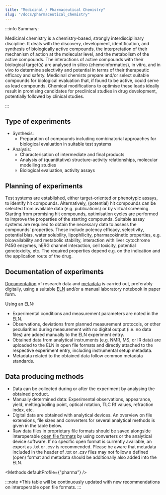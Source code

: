 ```yaml
---
title: "Medicinal / Pharmaceutical Chemistry"
slug: "/docs/pharmaceutical_chemistry"
---
```



:::info Summary:

Medicinal chemistry is a chemistry-based, strongly interdisciplinary discipline. It deals with the discovery, development, identification, and synthesis of biologically active compounds, the interpretation of their mechanism of action at the molecular level, and the metabolism of the active compounds.
The interactions of active compounds with their biological target(s) are analysed in silico (chemoinformatics), in vitro, and in vivo to determine selectivity and potential in terms of their therapeutic efficacy and safety.
Medicinal chemists prepare and/or select suitable compounds for biological evaluation that, if found to be active, could serve as lead compounds. Chemical modifications to optimise these leads ideally result in promising candidates for preclinical studies in drug development, potentially followed by clinical studies.

:::

## Type of experiments

- Synthesis:
  - Preparation of compounds including combinatorial approaches for biological evaluation in suitable test systems
- Analysis:
  - Characterisation of intermediate and final products
  - Analysis of (quantitative) structure-activity relationships, molecular modelling studies
  - Biological evaluation, activity assays

## Planning of experiments

Test systems are established, either target-oriented or phenotypic assays, to identify hit compounds. Alternatively, (potential) hit compounds can be selected from available data (e.g. publications) or by virtual screening.
Starting from promising hit compounds, optimisation cycles are performed to improve the properties of the starting compounds. Suitable assay systems are required to obtain the necessary data to assess the compounds’ properties. These include potency efficacy, selectivity, potential bias, water solubility, lipophilicity, pharmacokinetic properties, e.g. bioavailability and metabolic stability, interaction with liver cytochrome P450 enzymes, hERG channel interaction, cell toxicity, potential genotoxicity, etc. The required properties depend e.g. on the indication and the application route of the drug.

## Documentation of experiments

[Documentation](../30_data/40_data_documentation.mdx) of research data and [metadata](../40_topics/30_metadata.mdx) is carried out, preferably digitally, using a suitable [ELN](/docs/topics/eln) and/or a manual laboratory notebook in paper form.

Using an ELN:

- Experimental conditions and measurement parameters are noted in the ELN.
- Observations, deviations from planned measurement protocols, or other peculiarities during measurement with no digital output (i.e. no data files) are added manually to the ELN experiment entry.
- Obtained data from analytical instruments (e.g. NMR, MS, or IR data) are uploaded to the ELN in open file formats and directly attached to the respective experiment entry, including instrumental setup metadata.
- Metadata related to the obtained data follow common metadata standards.

## Data producing methods

- Data can be collected during or after the experiment by analysing the obtained product.
- Manually determined data: Experimental observations, appearance, yield, melting/boiling point, optical rotation, TLC Rf values, refraction index, etc.
- Digital data are obtained with analytical devices. An overview on file extensions, file sizes and converters for several analytical methods is given in the table below.
- Raw data files in proprietary file formats should be saved alongside interoperable [open file formats](/docs/topics/format_standards) by using converters or the analytical device software. If no specific open format is currently available, an export as .txt or .csv is recommended. Please be aware that metadata included in the header of .txt or .csv files may not follow a defined (open) format and metadata should be additionally also added into the ELN.

<Methods defaultProfile={"pharma"} />

:::note *This table will be continuously updated with new recommendations on interoperable open file formats.
:::